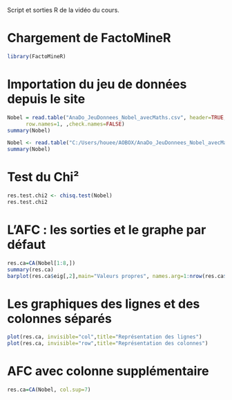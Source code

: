 Script et sorties R de la vidéo du cours.


# Chargement de FactoMineR
```r
library(FactoMineR)
```

# Importation du jeu de données depuis le site

```r
Nobel = read.table("AnaDo_JeuDonnees_Nobel_avecMaths.csv", header=TRUE, sep=";", 
      row.names=1, ,check.names=FALSE)
summary(Nobel)
```

```r
Nobel <- read.table("C:/Users/houee/AOBOX/AnaDo_JeuDonnees_Nobel_avecMaths.csv", header=TRUE, row.names=1, sep=";", fileEncoding="latin1")
summary(Nobel)
```

# Test du Chi²
```r
res.test.chi2 <- chisq.test(Nobel)
res.test.chi2
```

# L'AFC : les sorties et le graphe par défaut
```r
res.ca=CA(Nobel[1:8,])
summary(res.ca)
barplot(res.ca$eig[,2],main="Valeurs propres", names.arg=1:nrow(res.ca$eig))
```

# Les graphiques des lignes et des colonnes séparés
```r
plot(res.ca, invisible="col",title="Représentation des lignes")
plot(res.ca, invisible="row",title="Représentation des colonnes")
```

# AFC avec colonne supplémentaire
```r
res.ca=CA(Nobel, col.sup=7)
```

